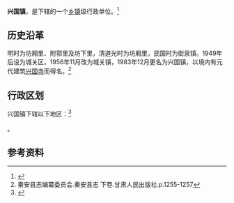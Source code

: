 {{中国乡级行政区|62/05/22/100/000}}

'''兴国镇'''，是{{PRC admin/fullname|62/05/22/100/000|3}}下辖的一个[[乡镇|乡镇]]级行政单位。<ref>{{PRC admin/ref sgc|{{PRC admin/parent|62/05/22/100/000}}}}</ref>

==历史沿革==
明时为坊厢里、附郭里及坊下里，清道光时为坊厢里，民国时为街泉镇。1949年后设为城关区，1956年11月改为城关镇，1983年12月更名为兴国镇，以境内有元代建筑[[兴国寺_(秦安)|兴国寺]]而得名。<ref>秦安县志编纂委员会.秦安县志 下卷.甘肃人民出版社.p.1255-1257</ref>

== 行政区划 ==

兴国镇下辖以下地区：<ref>{{PRC admin/ref sgc|62/05/22/100/000}}</ref>

{{PRC admin/children|62/05/22/100/000}}。

== 参考资料 ==

{{reflist}}

{{行政区划小作品}}
{{PRC admin/navcat|62/05/22/100/000}}